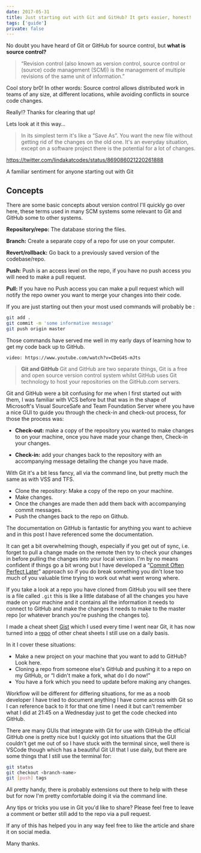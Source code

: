 ```yaml
---
date: 2017-05-31
title: Just starting out with Git and GitHub? It gets easier, honest!
tags: ['guide']
private: false
---
```


No doubt you have heard of Git or GitHub for source control, but
**what is source control?**

> “Revision control (also known as version control, source control or
> (source) code management (SCM)) is the management of multiple
> revisions of the same unit of information.”

Cool story br0! In other words: Source control allows distributed work
in teams of any size, at different locations, while avoiding conflicts
in source code changes.

Really!? Thanks for clearing that up!

Lets look at it this way…

> In its simplest term it's like a “Save As”. You want the new file
> without getting rid of the changes on the old one. It's an everyday
> situation, except on a software project there is the potential for a
> lot of changes.

https://twitter.com/lindakatcodes/status/869086021220261888

A familiar sentiment for anyone starting out with Git

## Concepts

There are some basic concepts about version control I'll quickly go
over here, these terms used in many SCM systems some relevant to Git
and GitHub some to other systems.

**Repository/repo:** The database storing the files.

**Branch:** Create a separate copy of a repo for use on your computer.

**Revert/rollback:** Go back to a previously saved version of the
codebase/repo.

**Push:** Push is an access level on the repo, if you have no push
access you will need to make a pull request.

**Pull:** If you have no Push access you can make a pull request which
will notify the repo owner you want to merge your changes into their
code.

If you are just starting out then your most used commands will
probably be :

```bash
git add .
git commit -m 'some informative message'
git push origin master
```

Those commands have served me well in my early days of learning how to
get my code back up to GitHub.

`video: https://www.youtube.com/watch?v=CDeG4S-mJts`

> **Git and GitHub** Git and GitHub are two separate things, Git is a
> free and open source version control system whilst GitHub uses Git
> technology to host your repositories on the GitHub.com servers.

Git and GitHub were a bit confusing for me when I first started out
with them, I was familiar with VCS before but that was in the shape of
Microsoft's Visual SourceSafe and Team Foundation Server where you
have a nice GUI to guide you through the check-in and check-out
process, for those the process was:

- **Check-out:** make a copy of the repository you wanted to make
  changes to on your machine, once you have made your change then,
  Check-in your changes.

- **Check-in:** add your changes back to the repository with an
  accompanying message detailing the change you have made.

With Git it's a bit less fancy, all via the command line, but pretty
much the same as with VSS and TFS.

- Clone the repository: Make a copy of the repo on your machine.
- Make changes.
- Once the changes are made then add them back with accompanying
  commit messages.
- Push the changes back to the repo on Github.

The documentation on GitHub is fantastic for anything you want to
achieve and in this post I have referenced some the documentation.

It can get a bit overwhelming though, especially if you get out of
sync, i.e. forget to pull a change made on the remote then try to
check your changes in before pulling the changes into your local
version. I'm by no means confident if things go a bit wrong but I have
developed a “[Commit Often Perfect Later]” approach so if you do break
something you din't lose too much of you valuable time trying to work
out what went wrong where.

If you take a look at a repo you have cloned from GitHub you will see
there is a file called `.git` this is like a little database of all
the changes you have made on your machine and it contains all the
information it needs to connect to GitHub and make the changes it
needs to make to the master repo [or whatever branch you're pushing
the changes to].

I made a cheat sheet [Gist] which I used every time I went near Git,
it has now turned into a [repo] of other cheat sheets I still use on a
daily basis.

In it I cover these situations:

- Make a new project on your machine that you want to add to GitHub?
  Look here.
- Cloning a repo from someone else's GitHub and pushing it to a repo
  on my GitHub, or “I didn't make a fork, what do I do now!”
- You have a fork which you need to update before making any changes.

Workflow will be different for differing situations, for me as a noob
developer I have tried to document anything I have come across with
Git so I can reference back to it for that one time I need it but
can't remember what I did at 21:45 on a Wednesday just to get the code
checked into GitHub.

There are many GUIs that integrate with Git for use with GitHub the
official GitHub one is pretty nice but I quickly got into situations
that the GUI couldn't get me out of so I have stuck with the terminal
since, well there is VSCode though which has a beautiful Git UI that I
use daily, but there are some things that I still use the terminal
for:

```bash
git status
git checkout <branch-name>
git [push] tags
```

All pretty handy, there is probably extensions out there to help with
these but for now I'm pretty comfortable doing it via the command
line.

Any tips or tricks you use in Git you'd like to share? Please feel
free to leave a comment or better still add to the repo via a pull
request.

If any of this has helped you in any way feel free to like the article
and share it on social media.

Many thanks.

[commit often perfect later]:
  https://gist.github.com/SethRobertson/1540906/68feeabfe906ec1eb893e4fa45f402795ed6e62c#commit
[gist]:
  https://gist.github.com/spences10/5c492e197e95158809a83650ff97fc3a#useful-git-commands
[repo]: https://github.com/spences10/cheat-sheets

